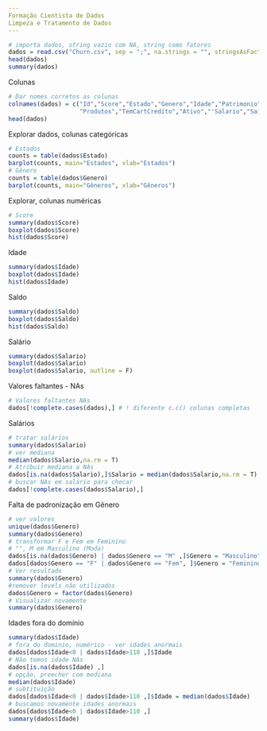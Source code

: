 ```yaml
---
Formação Cientista de Dados
Limpeza e Tratamento de Dados
---
```

```r
# importa dados, string vazio com NA, string como fatores
dados = read.csv("Churn.csv", sep = ";", na.strings = "", stringsAsFactors=T)
head(dados)
summary(dados)
```
Colunas
```r
# Dar nomes corretos as colunas
colnames(dados) = c("Id","Score","Estado","Genero","Idade","Patrimonio","Saldo",
                    "Produtos","TemCartCredito","Ativo","'Salario","Saiu")
head(dados)
```
Explorar dados, colunas categóricas 
```r
# Estados 
counts = table(dados$Estado)
barplot(counts, main="Estados", xlab="Estados")
# Gênero
counts = table(dados$Genero)
barplot(counts, main="Gêneros", xlab="Gêneros")
```
Explorar, colunas numéricas
```r
# Score
summary(dados$Score)
boxplot(dados$Score)
hist(dados$Score)
```
Idade
```r
summary(dados$Idade)
boxplot(dados$Idade)
hist(dados$Idade)
```
Saldo
```r
summary(dados$Saldo)
boxplot(dados$Saldo)
hist(dados$Saldo)
```
Salário
```r
summary(dados$Salario)
boxplot(dados$Salario)
boxplot(dados$Salario, outline = F)
```
Valores faltantes - NAs
```r
# Valores faltantes NAs
dados[!complete.cases(dados),] # ! diferente c.c() colunas completas
```
Salários 
```r
# tratar salários 
summary(dados$Salario)
# ver mediana
median(dados$Salario,na.rm = T)
# Atribuir mediana a NAs
dados[is.na(dados$Salario),]$Salario = median(dados$Salario,na.rm = T)
# buscar NAs em salário para checar
dados[!complete.cases(dados$Salario),]
```
Falta de padronização em Gênero
```r
# ver valores
unique(dados$Genero)
summary(dados$Genero)
# transformar F e Fem em Feminino
# "", M em Masculino (Moda)
dados[is.na(dados$Genero) | dados$Genero == "M" ,]$Genero = "Masculino"
dados[dados$Genero == "F" | dados$Genero == "Fem", ]$Genero = "Feminino"
# Ver resultado
summary(dados$Genero)
#remover levels não utilizados
dados$Genero = factor(dados$Genero)
# Visualizar novamente
summary(dados$Genero)
```
Idades fora do domínio
```r
summary(dados$Idade)
# fora do dominio, numérico - ver idades anormais
dados[dados$Idade<0 | dados$Idade>110 ,]$Idade
# Não temos idade NAs
dados[is.na(dados$Idade) ,]
# opção, preecher com mediana
median(dados$Idade)
# subtituição
dados[dados$Idade<0 | dados$Idade>110 ,]$Idade = median(dados$Idade)
# buscamos novamente idades anormais
dados[dados$Idade<0 | dados$Idade>110 ,]
summary(dados$Idade)
```







